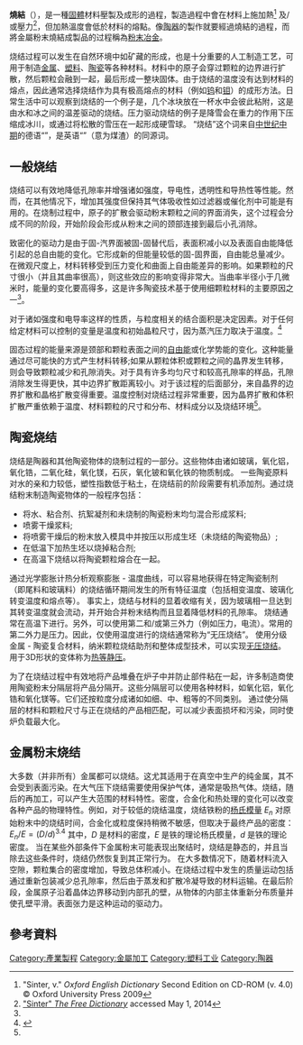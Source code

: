 {{double image
|1=right
|2=UO2 Powder.jpg
|3=150
|4=UO2 Pellet.jpg
|5=150
|6=[[二氧化鈾|二氧化鈾]]粉末
|7=燒結後的二氧化鈾顆粒
}}
'''燒結'''（{{lang-en|sintering}}），是一種[[固體|固體]]材料壓製及成形的過程，製造過程中會在材料上施加熱<ref>"Sinter, v." ''Oxford English Dictionary'' Second Edition on CD-ROM (v. 4.0) © Oxford University Press 2009</ref> 及/或壓力<ref>[http://www.thefreedictionary.com/sintered "Sinter" ''The Free Dictionary''] {{Wayback|url=http://www.thefreedictionary.com/sintered |date=20180720165916 }} accessed May 1, 2014</ref>，但加熱溫度會低於材料的熔點。像[[陶器|陶器]]的製作就要經過燒結的過程，而將金屬粉末燒結成製品的过程稱為[[粉末冶金|粉末冶金]]。

烧结过程可以发生在自然环境中如矿藏的形成，也是十分重要的人工制造工艺，可用于制造[[金属|金属]]、[[塑料|塑料]]、[[陶瓷|陶瓷]]等各种材料。材料中的原子会穿过颗粒的边界进行扩散，然后颗粒会融到一起，最后形成一整块固体。由于烧结的温度没有达到材料的熔点，因此通常选择烧结作为具有极高熔点的材料（例如[[钨|钨]]和[[钼|钼]]）的成形方法。日常生活中可以观察到烧结的一个例子是，几个冰块放在一杯水中会彼此粘附，这是由水和冰之间的温差驱动的烧结。压力驱动烧结的例子是降雪会在重力的作用下压缩成冰川，或通过将松散的雪压在一起形成硬雪球。
“烧结”这个词来自[[中世纪中期|中世纪中期]]的德语“{{lang|de|''sinter''}}”，是英语“{{lang|en|''cinder''}}”（意为煤渣）的同源词。

==一般烧结==
烧结可以有效地降低孔隙率并增强诸如强度，导电性，透明性和导热性等性能。然而，在其他情况下，增加其强度但保持其气体吸收性如过滤器或催化剂中可能是有用的。在烧制过程中，原子的扩散会驱动粉末颗粒之间的界面消失，这个过程会分成不同的阶段，开始阶段会形成从粉末之间的颈部连接到最后小孔消除。

致密化的驱动力是由于固-汽界面被固-固替代后，表面积减小以及表面自由能降低引起的总自由能的变化。它形成新的但能量较低的固-固界面，自由能总量减少。在微观尺度上，材料转移受到压力变化和曲面上自由能差异的影响。如果颗粒的尺寸很小（并且其曲率很高），则这些效应的影响变得非常大。当曲率半径小于几微米时，能量的变化要高得多，这是许多陶瓷技术基于使用细颗粒材料的主要原因之一<ref name=Kingery/>。

对于诸如强度和电导率这样的性质，与粒度相关的结合面积是决定因素。对于任何给定材料可以控制的变量是温度和初始晶粒尺寸，因为蒸汽压力取决于温度。<ref name=Kingery>{{Cite book|last1 =Kingery|first1 =W. David|last2 = Bowen|first2 = H. K.|last3 = Uhlmann|first3 = Donald R.|title = Introduction to Ceramics|publisher = [[John_Wiley_&_Sons|John Wiley & Sons]], [[Academic_Press|Academic Press]]|date = April 1976|edition = 2nd|location =|url =https://archive.org/details/introductiontoce0000king|doi =|id = |isbn = 0-471-47860-1}}</ref>

固态过程的能量来源是颈部和颗粒表面之间的[[自由能|自由能]]或化学势能的变化。这种能量通过尽可能快的方式产生材料转移;如果从颗粒体积或颗粒之间的晶界发生转移，则会导致颗粒减少和孔隙消失。对于具有许多均匀尺寸和较高孔隙率的样品，孔隙消除发生得更快，其中边界扩散距离较小。对于该过程的后面部分，来自晶界的边界扩散和晶格扩散变得重要。温度控制对烧结过程非常重要，因为晶界扩散和体积扩散严重依赖于温度、材料颗粒的尺寸和分布、材料成分以及烧结环境<ref name=Kingery/>。

==陶瓷烧结==
烧结是陶器和其他陶瓷物体的烧制过程的一部分。这些物体由诸如玻璃，氧化铝，氧化锆，二氧化硅，氧化镁，石灰，氧化铍和氧化铁的物质制成。
一些陶瓷原料对水的亲和力较低，塑性指数低于粘土，在烧结前的阶段需要有机添加剂。通过烧结粉末制造陶瓷物体的一般程序包括：
* 将水、粘合剂、抗絮凝剂和未烧制的陶瓷粉末均匀混合形成浆料;
* 喷雾干燥浆料;
* 将喷雾干燥后的粉末放入模具中并按压以形成生坯（未烧结的陶瓷物品）;
* 在低温下加热生坯以烧掉粘合剂;
* 在高温下烧结以将陶瓷颗粒熔合在一起。
通过光学膨胀计热分析观察膨胀 - 温度曲线，可以容易地获得在特定陶瓷制剂（即尾料和玻璃料）的烧结循环期间发生的所有特征温度（包括相变温度、玻璃化转变温度和熔点等）。
事实上，烧结与材料的显着收缩有关，因为玻璃相一旦达到其转变温度就会流动，并开始合并粉末结构而且显着降低材料的孔隙率。
烧结通常在高温下进行。另外，可以使用第二和/或第三外力（例如压力，电流）。常用的第二外力是压力。因此，仅使用温度进行的烧结通常称为“无压烧结”。
使用分级金属 - 陶瓷复合材料，纳米颗粒烧结助剂和整体成型技术，可以实现[[无压烧结|无压烧结]]。用于3D形状的变体称为[[热等静压|热等静压]]。

为了在烧结过程中有效地将产品堆叠在炉子中并防止部件粘在一起，许多制造商使用陶瓷粉末分隔层将产品分隔开。这些分隔层可以使用各种材料，如氧化铝，氧化锆和氧化镁等。它们还按粒度分成诸如如细、中、粗等的不同类别。
通过使分隔层的材料和颗粒尺寸与正在烧结的产品相匹配，可以减少表面损坏和污染，同时使炉负载最大化。
==金属粉末烧结==
大多数（并非所有）金属都可以烧结。这尤其适用于在真空中生产的纯金属，其不会受到表面污染。在大气压下烧结需要使用保护气体，通常是吸热气体。烧结，随后的再加工，可以产生大范围的材料特性。密度，合金化和热处理的变化可以改变各种产品的物理特性。例如，对于较低的烧结温度，烧结铁粉的[[杨氏模量|杨氏模量]] ''E<sub>n</sub>'' 对原始粉末中的烧结时间，合金化或粒度保持稍微不敏感，但取决于最终产品的密度：
<math display="block">E_n/E = (D/d)^{3.4}</math>
其中，''D'' 是材料的密度，''E'' 是铁的理论杨氏模量，''d'' 是铁的理论密度。
当在某些外部条件下金属粉末可能表现出聚结时，烧结是静态的，并且当除去这些条件时，烧结仍然恢复到其正常行为。
在大多数情况下，随着材料流入空隙，颗粒集合的密度增加，导致总体积减小。在烧结过程中发生的质量运动包括通过重新包装减少总孔隙率，然后由于蒸发和扩散冷凝导致的材料运输。在最后阶段，金属原子沿着晶体边界移动到内部孔的壁，从物体的内部主体重新分布质量并使孔壁平滑。表面张力是这种运动的驱动力。

==參考資料==
{{reflist}}


[[Category:產業製程|Category:產業製程]]
[[Category:金屬加工|Category:金屬加工]]
[[Category:塑料工业|Category:塑料工业]]
[[Category:陶器|Category:陶器]]
